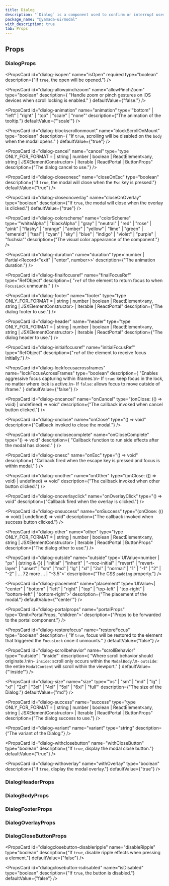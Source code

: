 ```yaml
---
title: Dialog
description: "`Dialog` is a component used to confirm or interrupt user actions."
package_name: "@yamada-ui/modal"
with_description: true
tab: Props
---
```


## Props

### DialogProps

<PropsCard
  id="dialog-isopen"
  name="isOpen"
  required
  type="boolean"
  description={"If `true`, the open will be opened."}
/>

<PropsCard
  id="dialog-allowpinchzoom"
  name="allowPinchZoom"
  type="boolean"
  description={
    "Handle zoom or pinch gestures on iOS devices when scroll locking is enabled."
  }
  defaultValue={"false."}
/>

<PropsCard
  id="dialog-animation"
  name="animation"
  type='"bottom" | "left" | "right" | "top" | "scale" | "none"'
  description={"The animation of the tooltip."}
  defaultValue={"'scale'"}
/>

<PropsCard
  id="dialog-blockscrollonmount"
  name="blockScrollOnMount"
  type="boolean"
  description={
    "If `true`, scrolling will be disabled on the `body` when the modal opens."
  }
  defaultValue={"true"}
/>

<PropsCard
  id="dialog-cancel"
  name="cancel"
  type="type ONLY_FOR_FORMAT =
  | string
  | number
  | boolean
  | ReactElement<any, string | JSXElementConstructor<any>>
  | Iterable<ReactNode>
  | ReactPortal
  | ButtonProps"
  description={"The dialog cancel to use."}
/>

<PropsCard
  id="dialog-closeonesc"
  name="closeOnEsc"
  type="boolean"
  description={"If `true`, the modal will close when the `Esc` key is pressed."}
  defaultValue={"true"}
/>

<PropsCard
  id="dialog-closeonoverlay"
  name="closeOnOverlay"
  type="boolean"
  description={"If `true`, the modal will close when the overlay is clicked."}
  defaultValue={"true"}
/>

<PropsCard
  id="dialog-colorscheme"
  name="colorScheme"
  type='"whiteAlpha" | "blackAlpha" | "gray" | "neutral" | "red" | "rose" | "pink" | "flashy" | "orange" | "amber" | "yellow" | "lime" | "green" | "emerald" | "teal" | "cyan" | "sky" | "blue" | "indigo" | "violet" | "purple" | "fuchsia"'
  description={"The visual color appearance of the component."}
/>

<PropsCard
  id="dialog-duration"
  name="duration"
  type='number | Partial<Record<"exit" | "enter", number>>'
  description={"The animation duration."}
/>

<PropsCard
  id="dialog-finalfocusref"
  name="finalFocusRef"
  type="RefObject<FocusableElement>"
  description={
    "`ref` of the element to return focus to when `FocusLock` unmounts."
  }
/>

<PropsCard
  id="dialog-footer"
  name="footer"
  type="type ONLY_FOR_FORMAT =
  | string
  | number
  | boolean
  | ReactElement<any, string | JSXElementConstructor<any>>
  | Iterable<ReactNode>
  | ReactPortal"
  description={"The dialog footer to use."}
/>

<PropsCard
  id="dialog-header"
  name="header"
  type="type ONLY_FOR_FORMAT =
  | string
  | number
  | boolean
  | ReactElement<any, string | JSXElementConstructor<any>>
  | Iterable<ReactNode>
  | ReactPortal"
  description={"The dialog header to use."}
/>

<PropsCard
  id="dialog-initialfocusref"
  name="initialFocusRef"
  type="RefObject<FocusableElement>"
  description={"`ref` of the element to receive focus initially."}
/>

<PropsCard
  id="dialog-lockfocusacrossframes"
  name="lockFocusAcrossFrames"
  type="boolean"
  description={
    "Enables aggressive focus capturing within iframes.\n- If `true`: keep focus in the lock, no matter where lock is active.\n- If `false`:  allows focus to move outside of iframe."
  }
  defaultValue={"false"}
/>

<PropsCard
  id="dialog-oncancel"
  name="onCancel"
  type="(onClose: (() => void) | undefined) => void"
  description={"The callback invoked when cancel button clicked."}
/>

<PropsCard
  id="dialog-onclose"
  name="onClose"
  type="() => void"
  description={"Callback invoked to close the modal."}
/>

<PropsCard
  id="dialog-onclosecomplete"
  name="onCloseComplete"
  type="() => void"
  description={
    "Callback function to run side effects after the modal has closed."
  }
/>

<PropsCard
  id="dialog-onesc"
  name="onEsc"
  type="() => void"
  description={
    "Callback fired when the escape key is pressed and focus is within modal."
  }
/>

<PropsCard
  id="dialog-onother"
  name="onOther"
  type="(onClose: (() => void) | undefined) => void"
  description={"The callback invoked when other button clicked."}
/>

<PropsCard
  id="dialog-onoverlayclick"
  name="onOverlayClick"
  type="() => void"
  description={"Callback fired when the overlay is clicked."}
/>

<PropsCard
  id="dialog-onsuccess"
  name="onSuccess"
  type="(onClose: (() => void) | undefined) => void"
  description={"The callback invoked when success button clicked."}
/>

<PropsCard
  id="dialog-other"
  name="other"
  type="type ONLY_FOR_FORMAT =
  | string
  | number
  | boolean
  | ReactElement<any, string | JSXElementConstructor<any>>
  | Iterable<ReactNode>
  | ReactPortal
  | ButtonProps"
  description={"The dialog other to use."}
/>

<PropsCard
  id="dialog-outside"
  name="outside"
  type='UIValue<number | "px" | (string & {}) | "initial" | "inherit" | "-moz-initial" | "revert" | "revert-layer" | "unset" | "sm" | "md" | "lg" | "xl" | "2xl" | "normal" | "1" | "-1" | "2" | "-2" | ... 72 more ... | "-3.5">'
  description={"The CSS `padding` property."}
/>

<PropsCard
  id="dialog-placement"
  name="placement"
  type='UIValue<| "center"
  | "bottom"
  | "left"
  | "right"
  | "top"
  | "top-left"
  | "top-right"
  | "bottom-left"
  | "bottom-right">'
  description={"The placement of the modal."}
  defaultValue={"'center'"}
/>

<PropsCard
  id="dialog-portalprops"
  name="portalProps"
  type='Omit<PortalProps, "children">'
  description={"Props to be forwarded to the portal component."}
/>

<PropsCard
  id="dialog-restorefocus"
  name="restoreFocus"
  type="boolean"
  description={
    "If `true`, focus will be restored to the element that triggered the `FocusLock` once it unmounts."
  }
  defaultValue={"false"}
/>

<PropsCard
  id="dialog-scrollbehavior"
  name="scrollBehavior"
  type='"outside" | "inside"'
  description={
    "Where scroll behavior should originate.\n\n- `inside`: scroll only occurs within the `ModalBody`.\n- `outside`: the entire `ModalContent` will scroll within the viewport."
  }
  defaultValue={"'inside'"}
/>

<PropsCard
  id="dialog-size"
  name="size"
  type='"xs" | "sm" | "md" | "lg" | "xl" | "2xl" | "3xl" | "4xl" | "5xl" | "6xl" | "full"'
  description={"The size of the Dialog."}
  defaultValue={"md"}
/>

<PropsCard
  id="dialog-success"
  name="success"
  type="type ONLY_FOR_FORMAT =
  | string
  | number
  | boolean
  | ReactElement<any, string | JSXElementConstructor<any>>
  | Iterable<ReactNode>
  | ReactPortal
  | ButtonProps"
  description={"The dialog success to use."}
/>

<PropsCard
  id="dialog-variant"
  name="variant"
  type="string"
  description={"The variant of the Dialog."}
/>

<PropsCard
  id="dialog-withclosebutton"
  name="withCloseButton"
  type="boolean"
  description={"If `true`, display the modal close button."}
  defaultValue={"true"}
/>

<PropsCard
  id="dialog-withoverlay"
  name="withOverlay"
  type="boolean"
  description={"If `true`, display the modal overlay."}
  defaultValue={"true"}
/>

### DialogHeaderProps

### DialogBodyProps

### DialogFooterProps

### DialogOverlayProps

### DialogCloseButtonProps

<PropsCard
  id="dialogclosebutton-disableripple"
  name="disableRipple"
  type="boolean"
  description={"If `true`, disable ripple effects when pressing a element."}
  defaultValue={"false"}
/>

<PropsCard
  id="dialogclosebutton-isdisabled"
  name="isDisabled"
  type="boolean"
  description={"If `true`, the button is disabled."}
  defaultValue={"false"}
/>
